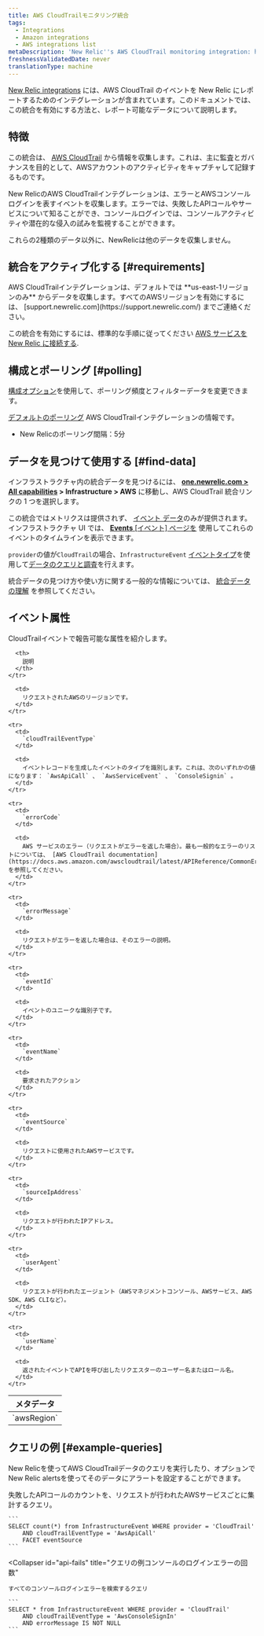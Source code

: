 ```yaml
---
title: AWS CloudTrailモニタリング統合
tags:
  - Integrations
  - Amazon integrations
  - AWS integrations list
metaDescription: 'New Relic''s AWS CloudTrail monitoring integration: how to enable it, and what data it reports.'
freshnessValidatedDate: never
translationType: machine
---
```


[New Relic integrations](/docs/infrastructure/integrations-getting-started/getting-started/introduction-infrastructure-integrations) には、AWS CloudTrail のイベントを New Relic にレポートするためのインテグレーションが含まれています。このドキュメントでは、この統合を有効にする方法と、レポート可能なデータについて説明します。

## 特徴

この統合は、 [AWS CloudTrail](https://aws.amazon.com/documentation/cloudtrail/) から情報を収集します。これは、主に監査とガバナンスを目的として、AWSアカウントのアクティビティをキャプチャして記録するものです。

New RelicのAWS CloudTrailインテグレーションは、エラーとAWSコンソールログインを表すイベントを収集します。エラーでは、失敗したAPIコールやサービスについて知ることができ、コンソールログインでは、コンソールアクティビティや潜在的な侵入の試みを監視することができます。

これらの2種類のデータ以外に、NewRelicは他のデータを収集しません。

## 統合をアクティブ化する [#requirements]

<Callout variant="important">
  AWS CloudTrailインテグレーションは、デフォルトでは **us-east-1リージョンのみ** からデータを収集します。すべてのAWSリージョンを有効にするには、 [support.newrelic.com](https://support.newrelic.com/) までご連絡ください。
</Callout>

この統合を有効にするには、標準的な手順に従ってください [AWS サービスを New Relic に接続する](/docs/infrastructure/amazon-integrations/get-started/connect-aws-new-relic-infrastructure-monitoring/).

## 構成とポーリング [#polling]

[構成オプション](/docs/integrations/new-relic-integrations/getting-started/configure-polling-frequency-data-collection-cloud-integrations)を使用して、ポーリング頻度とフィルターデータを変更できます。

[デフォルトのポーリング](/docs/infrastructure/amazon-integrations/aws-integrations-list/aws-polling-intervals-infrastructure-integrations) AWS CloudTrailインテグレーションの情報です。

* New Relicのポーリング間隔：5分

## データを見つけて使用する [#find-data]

インフラストラクチャ内の統合データを見つけるには、 **[one.newrelic.com > All capabilities](https://one.newrelic.com/all-capabilities) > Infrastructure > AWS** に移動し、AWS CloudTrail 統合リンクの 1 つを選択します。

この統合ではメトリクスは提供されず、 [イベント データ](/docs/telemetry-data-platform/understand-data/new-relic-data-types/#events-new-relic)のみが提供されます。インフラストラクチャ UI では、 [**Events** \[イベント\] ページを](/docs/infrastructure/new-relic-infrastructure/infrastructure-ui-pages/infrastructure-events-page-live-feed-every-config-change) 使用してこれらのイベントのタイムラインを表示できます。

`provider`の値が`CloudTrail`の場合、`InfrastructureEvent` [イベントタイプ](/docs/using-new-relic/data/understand-data/query-new-relic-data)を使用して[データのクエリと調査](/docs/data-apis/understand-data/new-relic-data-types/#event-data)を行えます。

統合データの見つけ方や使い方に関する一般的な情報については、 [統合データの理解](/docs/infrastructure/integrations/find-use-infrastructure-integration-data) を参照してください。

## イベント属性

CloudTrailイベントで報告可能な属性を紹介します。

<table>
  <thead>
    <tr>
      <th>
        メタデータ
      </th>

      <th>
        説明
      </th>
    </tr>
  </thead>

  <tbody>
    <tr>
      <td>
        `awsRegion`
      </td>

      <td>
        リクエストされたAWSのリージョンです。
      </td>
    </tr>

    <tr>
      <td>
        `cloudTrailEventType`
      </td>

      <td>
        イベントレコードを生成したイベントのタイプを識別します。これは、次のいずれかの値になります： `AwsApiCall` 、 `AwsServiceEvent` 、 `ConsoleSignin` 。
      </td>
    </tr>

    <tr>
      <td>
        `errorCode`
      </td>

      <td>
        AWS サービスのエラー（リクエストがエラーを返した場合）。最も一般的なエラーのリストについては、 [AWS CloudTrail documentation](https://docs.aws.amazon.com/awscloudtrail/latest/APIReference/CommonErrors.html) を参照してください。
      </td>
    </tr>

    <tr>
      <td>
        `errorMessage`
      </td>

      <td>
        リクエストがエラーを返した場合は、そのエラーの説明。
      </td>
    </tr>

    <tr>
      <td>
        `eventId`
      </td>

      <td>
        イベントのユニークな識別子です。
      </td>
    </tr>

    <tr>
      <td>
        `eventName`
      </td>

      <td>
        要求されたアクション
      </td>
    </tr>

    <tr>
      <td>
        `eventSource`
      </td>

      <td>
        リクエストに使用されたAWSサービスです。
      </td>
    </tr>

    <tr>
      <td>
        `sourceIpAddress`
      </td>

      <td>
        リクエストが行われたIPアドレス。
      </td>
    </tr>

    <tr>
      <td>
        `userAgent`
      </td>

      <td>
        リクエストが行われたエージェント（AWSマネジメントコンソール、AWSサービス、AWS SDK、AWS CLIなど）。
      </td>
    </tr>

    <tr>
      <td>
        `userName`
      </td>

      <td>
        返されたイベントでAPIを呼び出したリクエスターのユーザー名またはロール名。
      </td>
    </tr>
  </tbody>
</table>

## クエリの例 [#example-queries]

New Relicを使ってAWS CloudTrailデータのクエリを実行したり、オプションでNew Relic alertsを使ってそのデータにアラートを設定することができます。

<CollapserGroup>
  <Collapser
    id="api-fails"
    title="クエリの例失敗したAPIコールの数"
  >
    失敗したAPIコールのカウントを、リクエストが行われたAWSサービスごとに集計するクエリ。

    ```
    SELECT count(*) from InfrastructureEvent WHERE provider = 'CloudTrail' 
        AND cloudTrailEventType = 'AwsApiCall' 
        FACET eventSource
    ```
  </Collapser>

  <Collapser
    id="api-fails"
    title="クエリの例コンソールのログインエラーの回数"
  >
    すべてのコンソールログインエラーを検索するクエリ

    ```
    SELECT * from InfrastructureEvent WHERE provider = 'CloudTrail' 
        AND cloudTrailEventType = 'AwsConsoleSignIn' 
        AND errorMessage IS NOT NULL
    ```
  </Collapser>
</CollapserGroup>